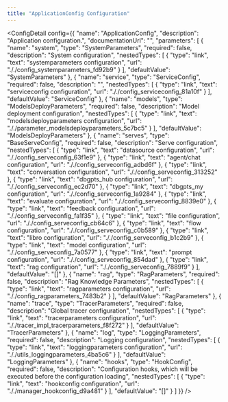 ```yaml
---
title: "ApplicationConfig Configuration"
---
```



<ConfigDetail config={{
  "name": "ApplicationConfig",
  "description": "Application configuration.",
  "documentationUrl": "",
  "parameters": [
    {
      "name": "system",
      "type": "SystemParameters",
      "required": false,
      "description": "System configuration",
      "nestedTypes": [
        {
          "type": "link",
          "text": "systemparameters configuration",
          "url": "././config_systemparameters_fd92b9"
        }
      ],
      "defaultValue": "SystemParameters"
    },
    {
      "name": "service",
      "type": "ServiceConfig",
      "required": false,
      "description": "",
      "nestedTypes": [
        {
          "type": "link",
          "text": "serviceconfig configuration",
          "url": "././config_serviceconfig_81a10f"
        }
      ],
      "defaultValue": "ServiceConfig"
    },
    {
      "name": "models",
      "type": "ModelsDeployParameters",
      "required": false,
      "description": "Model deployment configuration",
      "nestedTypes": [
        {
          "type": "link",
          "text": "modelsdeployparameters configuration",
          "url": "././parameter_modelsdeployparameters_5c7bc5"
        }
      ],
      "defaultValue": "ModelsDeployParameters"
    },
    {
      "name": "serves",
      "type": "BaseServeConfig",
      "required": false,
      "description": "Serve configuration",
      "nestedTypes": [
        {
          "type": "link",
          "text": "datasource configuration",
          "url": "././config_serveconfig_63f1e9"
        },
        {
          "type": "link",
          "text": "agent/chat configuration",
          "url": "././config_serveconfig_adbd6f"
        },
        {
          "type": "link",
          "text": "conversation configuration",
          "url": "././config_serveconfig_313252"
        },
        {
          "type": "link",
          "text": "dbgpts_hub configuration",
          "url": "././config_serveconfig_ec2d70"
        },
        {
          "type": "link",
          "text": "dbgpts_my configuration",
          "url": "././config_serveconfig_1a9284"
        },
        {
          "type": "link",
          "text": "evaluate configuration",
          "url": "././config_serveconfig_8839e0"
        },
        {
          "type": "link",
          "text": "feedback configuration",
          "url": "././config_serveconfig_fa1f35"
        },
        {
          "type": "link",
          "text": "file configuration",
          "url": "././config_serveconfig_cb64c6"
        },
        {
          "type": "link",
          "text": "flow configuration",
          "url": "././config_serveconfig_c0b589"
        },
        {
          "type": "link",
          "text": "libro configuration",
          "url": "././config_serveconfig_b1c2b9"
        },
        {
          "type": "link",
          "text": "model configuration",
          "url": "././config_serveconfig_7a0577"
        },
        {
          "type": "link",
          "text": "prompt configuration",
          "url": "././config_serveconfig_854dad"
        },
        {
          "type": "link",
          "text": "rag configuration",
          "url": "././config_serveconfig_7889f9"
        }
      ],
      "defaultValue": "[]"
    },
    {
      "name": "rag",
      "type": "RagParameters",
      "required": false,
      "description": "Rag Knowledge Parameters",
      "nestedTypes": [
        {
          "type": "link",
          "text": "ragparameters configuration",
          "url": "././config_ragparameters_7483b2"
        }
      ],
      "defaultValue": "RagParameters"
    },
    {
      "name": "trace",
      "type": "TracerParameters",
      "required": false,
      "description": "Global tracer configuration",
      "nestedTypes": [
        {
          "type": "link",
          "text": "tracerparameters configuration",
          "url": "././tracer_impl_tracerparameters_f8f272"
        }
      ],
      "defaultValue": "TracerParameters"
    },
    {
      "name": "log",
      "type": "LoggingParameters",
      "required": false,
      "description": "Logging configuration",
      "nestedTypes": [
        {
          "type": "link",
          "text": "loggingparameters configuration",
          "url": "././utils_loggingparameters_4ba5c6"
        }
      ],
      "defaultValue": "LoggingParameters"
    },
    {
      "name": "hooks",
      "type": "HookConfig",
      "required": false,
      "description": "Configuration hooks, which will be executed before the configuration loading",
      "nestedTypes": [
        {
          "type": "link",
          "text": "hookconfig configuration",
          "url": "././manager_hookconfig_d9a481"
        }
      ],
      "defaultValue": "[]"
    }
  ]
}} />

